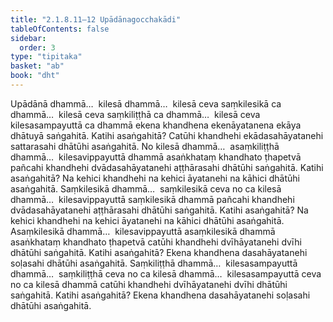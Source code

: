 ```yaml
---
title: "2.1.8.11–12 Upādānagocchakādi"
tableOfContents: false
sidebar:
  order: 3
type: "tipitaka"
basket: "ab"
book: "dht"
---
```



<DynamicBreadcrumb />

<Division number="153" book="dht" bookNo="31" page="24">

<Paragraph number="199" book="dht">
Upādānā dhammā…  kilesā dhammā…  kilesā ceva saṃkilesikā ca dhammā…  kilesā ceva saṃkiliṭṭhā ca dhammā…  kilesā ceva kilesasampayuttā ca dhammā ekena khandhena ekenāyatanena ekāya dhātuyā saṅgahitā. Katihi asaṅgahitā? Catūhi khandhehi ekādasahāyatanehi sattarasahi dhātūhi asaṅgahitā.
</Paragraph>

</Division>
<Division number="154" book="dht" bookNo="31" page="25">

<Paragraph number="200" book="dht">
No kilesā dhammā…  asaṃkiliṭṭhā dhammā…  kilesavippayuttā dhammā asaṅkhataṃ khandhato ṭhapetvā pañcahi khandhehi dvādasahāyatanehi aṭṭhārasahi dhātūhi saṅgahitā. Katihi asaṅgahitā? Na kehici khandhehi na kehici āyatanehi na kāhici dhātūhi asaṅgahitā.
</Paragraph>

</Division>
<Division number="155" book="dht" bookNo="31" page="25">

<Paragraph number="201" book="dht">
Saṃkilesikā dhammā…  saṃkilesikā ceva no ca kilesā dhammā…  kilesavippayuttā saṃkilesikā dhammā pañcahi khandhehi dvādasahāyatanehi aṭṭhārasahi dhātūhi saṅgahitā. Katihi asaṅgahitā? Na kehici khandhehi na kehici āyatanehi na kāhici dhātūhi asaṅgahitā.
</Paragraph>

</Division>
<Division number="156" book="dht" bookNo="31" page="25">

<Paragraph number="202" book="dht">
Asaṃkilesikā dhammā…  kilesavippayuttā asaṃkilesikā dhammā asaṅkhataṃ khandhato ṭhapetvā catūhi khandhehi dvīhāyatanehi dvīhi dhātūhi saṅgahitā. Katihi asaṅgahitā? Ekena khandhena dasahāyatanehi soḷasahi dhātūhi asaṅgahitā.
</Paragraph>

</Division>
<Division number="157" book="dht" bookNo="31" page="25">

<Paragraph number="203" book="dht">
Saṃkiliṭṭhā dhammā…  kilesasampayuttā dhammā…  saṃkiliṭṭhā ceva no ca kilesā dhammā…  kilesasampayuttā ceva no ca kilesā dhammā catūhi khandhehi dvīhāyatanehi dvīhi dhātūhi saṅgahitā. Katihi asaṅgahitā? Ekena khandhena dasahāyatanehi soḷasahi dhātūhi asaṅgahitā.
</Paragraph>
</Division>